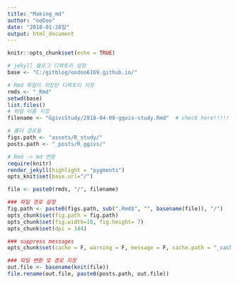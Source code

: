 ```yaml
---
title: "Making_md"
author: "ooDoo"
date: "2018-01-28일"
output: html_document
---
```


```r
knitr::opts_chunk$set(echo = TRUE)

# jekyll 블로그 디렉토리 설정
base <- "C:/gitblog/oodoo6169.github.io/"

# Rmd 파일이 저장된 디렉토리 지정
rmds <- "_Rmd"
setwd(base)
list.files()
# 파일 이름 지정
filename <- "GgivsStudy/2018-04-08-ggvis-study.Rmd"  # check here!!!!!

# 폴더 경로들
figs.path <- "assets/R_study/"
posts.path <- "_posts/R_ggivs/"

# Rmd -> md 변환
require(knitr)
render_jekyll(highlight = "pygments")
opts_knit$set(base.url="/")

file <- paste0(rmds, "/", filename)

### 파일 경로 설정
fig.path <- paste0(figs.path, sub(".Rmd$", "", basename(file)), "/")
opts_chunk$set(fig.path = fig.path)
opts_chunk$set(fig.width=10, fig.height= 7) 
opts_chunk$set(dpi = 144) 

### suppress messages
opts_chunk$set(cache = F, warning = F, message = F, cache.path = "_cache/", tidy = F)

### 파일 변환 및 경로 지정
out.file <- basename(knit(file))
file.rename(out.file, paste0(posts.path, out.file))
```

